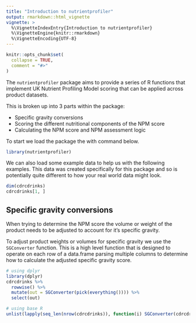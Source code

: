 ```yaml
---
title: "Introduction to nutrientprofiler"
output: rmarkdown::html_vignette
vignette: >
  %\VignetteIndexEntry{Introduction to nutrientprofiler}
  %\VignetteEngine{knitr::rmarkdown}
  %\VignetteEncoding{UTF-8}
---
```


```r
knitr::opts_chunk$set(
  collapse = TRUE,
  comment = "#>"
)
```

The `nutrientprofiler` package aims to provide a series of R functions that 
implement UK Nutrient Profiling Model scoring that can be applied across product 
datasets.

This is broken up into 3 parts within the package: 

- Specific gravity conversions
- Scoring the different nutritional components of the NPM score
- Calculating the NPM score and NPM assessment logic

To start we load the package the with command below.
```r
library(nutrientprofiler)
```

We can also load some example data to help us with the following examples.
This data was created specifically for this package and so is potentially 
quite different to how your real world data might look.

```r
dim(cdrcdrinks)
cdrcdrinks[1, ]
```

## Specific gravity conversions

When trying to determine the NPM score the volume or weight of the product needs
to be adjusted to account for it's specific gravity. 

To adjust product weights or volumes for specific gravity we use the `SGConverter`
function. This is a high level function that is designed to operate on each row of 
a data.frame parsing multiple columns to determine how to calculate the adjusted 
specific gravity score.

```r
# using dplyr
library(dplyr)
cdrcdrinks %>%
  rowwise() %>%
  mutate(out = SGConverter(pick(everything()))) %>%
  select(out)

# using base R
unlist(lapply(seq_len(nrow(cdrcdrinks)), function(i) SGConverter(cdrcdrinks[i, ])))
```
